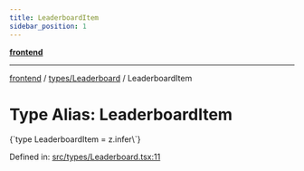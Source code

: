```yaml
---
title: LeaderboardItem
sidebar_position: 1
---
```



[**frontend**](../../..)

***

[frontend](../../..) / [types/Leaderboard](..) / LeaderboardItem

# Type Alias: LeaderboardItem

<CodeBlock language="ts">
{`type LeaderboardItem = z.infer\<typeof LeaderboardItemSchema\>`}
</CodeBlock>

Defined in: [src/types/Leaderboard.tsx:11](https://github.com/svsticky/CommitteeClash/blob/e5fd1c9fb89fe447a4c38e43ebba51eb1e51230c/frontend/src/types/Leaderboard.tsx#L11)
